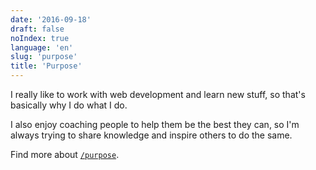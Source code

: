 ```yaml
---
date: '2016-09-18'
draft: false
noIndex: true
language: 'en'
slug: 'purpose'
title: 'Purpose'
---
```


I really like to work with web development and learn new stuff, so that's basically why I do what I do.

I also enjoy coaching people to help them be the best they can, so I'm always trying to share knowledge and inspire others to do the same.

Find more about [`/purpose`](http://slashpurpose.org/).
